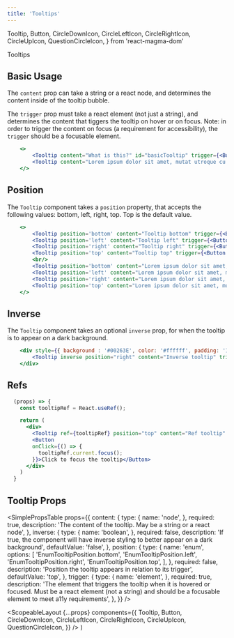 ```yaml
---
title: 'Tooltips'
---
```


  Tooltip,
  Button,
  CircleDownIcon,
  CircleLeftIcon,
  CircleRightIcon,
  CircleUpIcon,
  QuestionCircleIcon,
} from 'react-magma-dom'

<DocsHeading to="/design/tooltips/" type="design">
  Tooltips
</DocsHeading>

## Basic Usage

The `content` prop can take a string or a react node, and determines the content inside of the tooltip bubble.

The `trigger` prop must take a react element (not just a string), and determines the content that tiggers the tooltip on hover or on focus. Note: in order to trigger the content on focus (a requirement for accessibility), the `trigger` should be a focusable element.

```.jsx
    <>
        <Tooltip content="What is this?" id="basicTooltip" trigger={<Button icon={<QuestionCircleIcon />} variant="link" />} />
        <Tooltip content="Lorem ipsum dolor sit amet, mutat utroque cu quo. Vel molestie invidunt dissentiet no, ut vim iriure eloquentiam." id="basicTooltip2" trigger={<Button icon={<QuestionCircleIcon />} variant="link" />} />
    </>
```

## Position

The `Tooltip` component takes a `position` property, that accepts the following values: bottom, left, right, top. Top is the default value.

```.jsx
    <>
        <Tooltip position='bottom' content="Tooltip bottom" trigger={<Button aria-label="Question Icon" icon={<CircleDownIcon />} variant="link" />} />
        <Tooltip position='left' content="Tooltip left" trigger={<Button icon={<CircleLeftIcon />} variant="link" />} />
        <Tooltip position='right' content="Tooltip right" trigger={<Button icon={<CircleRightIcon />} variant="link" />} />
        <Tooltip position='top' content="Tooltip top" trigger={<Button icon={<CircleUpIcon />} variant="link" />} />
        <br/>
        <Tooltip position='bottom' content="Lorem ipsum dolor sit amet, mutat utroque cu quo. Vel molestie invidunt dissentiet no, ut vim iriure eloquentiam." trigger={<Button aria-label="Question Icon" icon={<CircleDownIcon />} variant="link" />} />
        <Tooltip position='left' content="Lorem ipsum dolor sit amet, mutat utroque cu quo. Vel molestie invidunt dissentiet no, ut vim iriure eloquentiam." trigger={<Button icon={<CircleLeftIcon />} variant="link" />} />
        <Tooltip position='right' content="Lorem ipsum dolor sit amet, mutat utroque cu quo. Vel molestie invidunt dissentiet no, ut vim iriure eloquentiam." trigger={<Button icon={<CircleRightIcon />} variant="link" />} />
        <Tooltip position='top' content="Lorem ipsum dolor sit amet, mutat utroque cu quo. Vel molestie invidunt dissentiet no, ut vim iriure eloquentiam." trigger={<Button icon={<CircleUpIcon />} variant="link" />} />
    </>
```

## Inverse

The `Tooltip` component takes an optional `inverse` prop, for when the tooltip is to appear on a dark background.

```.jsx
    <div style={{ background : '#00263E', color: '#ffffff', padding: '10px' }}>
        <Tooltip inverse position="right" content="Inverse tooltip" trigger={<Button aria-label="Question Icon" icon={<QuestionCircleIcon />} inverse variant="link" />} />
    </div>
```

## Refs

```.jsx
  (props) => {
    const tooltipRef = React.useRef();

    return (
      <div>
        <Tooltip ref={tooltipRef} position="top" content="Ref tooltip" trigger={<Button aria-label="Question Icon" icon={<QuestionCircleIcon />} variant="link" />} />
        <Button
        onClick={() => {
          tooltipRef.current.focus();
        }}>Click to focus the tooltip</Button>
      </div>
    )
  }
```

## Tooltip Props

<SimplePropsTable
  props={{
    content: {
      type: {
        name: 'node',
      },
      required: true,
      description:
        'The content of the tooltip.  May be a string or a react node',
    },
    inverse: {
      type: {
        name: 'boolean',
      },
      required: false,
      description:
        'If true, the component will have inverse styling to better appear on a dark background',
      defaultValue: 'false',
    },
    position: {
      type: {
        name: 'enum',
        options: [
          'EnumTooltipPosition.bottom',
          'EnumTooltipPosition.left',
          'EnumTooltipPosition.right',
          'EnumTooltipPosition.top',
        ],
      },
      required: false,
      description: 'Position the tooltip appears in relation to its trigger',
      defaultValue: 'top',
    },
    trigger: {
      type: {
        name: 'element',
      },
      required: true,
      description:
        'The element that triggers the tooltip when it is hovered or focused.  Must be a react element (not a string) and should be a focusable element to meet a11y requirements',
    },
  }}
/>

  <ScopeableLayout
    {...props}
    components={{
      Tooltip,
      Button,
      CircleDownIcon,
      CircleLeftIcon,
      CircleRightIcon,
      CircleUpIcon,
      QuestionCircleIcon,
    }}
  />
)
